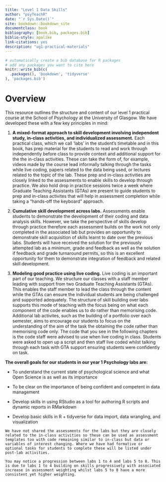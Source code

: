 ```yaml
--- 
title: "Level 1 Data Skills"
author: "psyTeachR"
date: "`r Sys.Date()`"
site: bookdown::bookdown_site
documentclass: book
bibliography: [book.bib, packages.bib]
biblio-style: apalike
link-citations: yes
description: "ug1-practical-materials"
---
```


```r
# automatically create a bib database for R packages
# add any packages you want to cite here
knitr::write_bib(c(
  .packages(), 'bookdown', 'tidyverse'
), 'packages.bib')

```

# Overview {-}

This resource outlines the structure and content of our level 1 practical course at the School of Psychology at the University of Glasgow. We have developed these with a few key principles in mind:

1. **A mixed-format approach to skill development involving independent study, in-class activities, and individualized assessment.** Each practical class, which we call 'labs' in the student's timetable and in this book, has prep material for the students to read and work through independently before class to provide context and additional support for the the in-class activities. These can take the form of, for example, videos made by the course lead informally talking through the tasks while live coding, papers related to the data being used, or lectures related to the topic of the lab. These prep and in-class activities are closely linked to the assessments to enable skills to develop through practice. We also hold drop in practice sessions twice a week where Graduate Teaching Assistants (GTAs) are present to guide students to prep and in-class activites that will help in assessment completion while taking a "hands-off the keyboard" approach.   

2. **Cumulative skill development across labs.** Assessments enable students to demonstrate the development of their coding and data analysis skills. 
However, we take the perspective of skills develop through practice therefore each assessment builds on the work not only completed in the associated lab but provides an opportunity to demonstrate skill acquisition of skills learnt to date over the previous labs. Students will have received the solution for the previously attempted lab as a minimum, grade and feedback as well as the solution if feedback and grade turnaround permits, so this is an excellent opportunity for them to demonstrate integration of feedback and related skill development.

3. **Modeling good practice using live coding.** Live coding is an important part of our teaching. We structure our classes with a staff member leading with support from two Graduate Teaching Assistants (GTAs). This enables the staff member to lead the class through the content while the GTAs can ensure the individual students are being challenged and supported adequately. The structure of skill building over labs supports this mode of teaching with the focus being on what each component of the code enables us to do rather than memorising code. Additional lab activites, such as the building of a portfolio over each semester, aims to encourage our students to focus on the understanding of the aim of the task the obtaining the code rather than memorising code only. The code that you see in the following chapters is the code staff were advised to use when live coding in class. Students were asked to open up a script and then staff live coded whilst talking through each task with GTA support ensuring students were confidently on task.

**The overall goals for our students in our year 1 Psychology labs are:**

* To understand the current state of psychological science and what Open Science is as well as its importance

* To be clear on the importance of being confident and competent in data management

* Develop skills in using RStudio as a tool for authoring R scripts and dynamic reports in RMarkdown

* Develop basic skills in R + tidyverse for data import, data wrangling, and visualization

```block
We have not shared the assessments for the labs but they are closely related to the in-class activities so these can be used as assessment templates too with code remaining similar to in-class but data or variables of interest changing. Where we have had formative or optional tasks for students to complete these will be listed under post-lab activities.

You may notice a progression between labs 1 to 4 and labs 5 to 8. This is due to labs 1 to 4 building on skills progressively with associated increase in assessment weighting whilst labs 5 to 8 have a more consistent yet higher weighting. 
```

